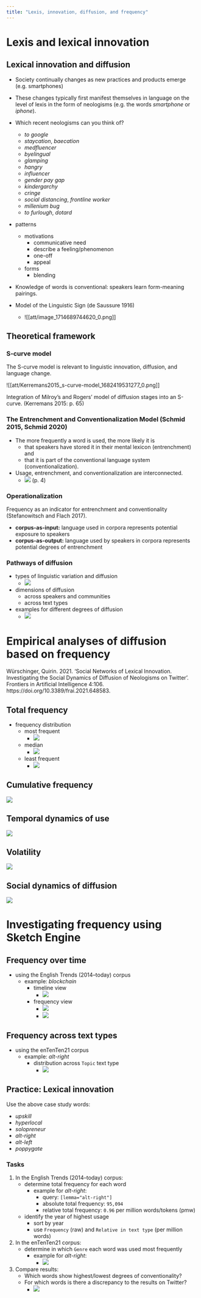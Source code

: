 ```yaml
---
title: "Lexis, innovation, diffusion, and frequency"
---
```


# Lexis and lexical innovation

## Lexical innovation and diffusion

- Society continually changes as new practices and products emerge (e.g. smartphones)
- These changes typically first manifest themselves in language on the level of lexis in the form of neologisms (e.g. the words *smartphone* or *iphone*).

- Which recent neologisms can you think of?
	- *to google*
	- *staycation*, *baecation* 
	- *medfluencer* 
	- *byelingual* 
	- *glamping* 
	- *hangry* 
	- *influencer* 
	- *gender pay gap* 
	- *kindergarchy* 
	- *cringe*
	- *social distancing*, *frontline worker*   
	- *millenium bug*
	- *to furlough*, *dotard*   
- patterns
	- motivations
		- communicative need
		- describe a feeling/phenomenon
		- one-off
		- appeal
	- forms
		- blending

- Knowledge of words is conventional: speakers learn form-meaning pairings.

- Model of the Linguistic Sign (de Saussure 1916)
	- ![[att/image_1714689744620_0.png]]

## Theoretical framework

### S-curve model

The S-curve model is relevant to linguistic innovation, diffusion, and language change.

![[att/Kerremans2015_s-curve-model_1682419531277_0.png]]

Integration of Milroy's and Rogers' model of diffusion stages into an S-curve. (Kerremans 2015: p. 65)

### The Entrenchment and Conventionalization Model (Schmid 2015, Schmid 2020)

- The more frequently a word is used, the more likely it is
	- that speakers have stored it in their mental lexicon (entrenchment) and
	- that it is part of the conventional language system (conventionalization).

- Usage, entrenchment, and conventionalization are interconnected.
	- ![](att/image_1682419412486_0.png)
        (p. 4)

### Operationalization

Frequency as an indicator for entrenchment and conventionality (Stefanowitsch and Flach 2017).

- **corpus-as-input:** language used in corpora represents potential exposure to speakers
- **corpus-as-output:** language used by speakers in corpora represents potential degrees of entrenchment

### Pathways of diffusion

- types of linguistic variation and diffusion
    - ![](att/image_1683027250792_0.png)

- dimensions of diffusion
    - across speakers and communities
    - across text types

- examples for different degrees of diffusion
    - ![](att/image_1683026241397_0.png)

# Empirical analyses of diffusion based on frequency

Würschinger, Quirin. 2021. 'Social Networks of Lexical Innovation. Investigating the Social Dynamics of Diffusion of Neologisms on Twitter'. Frontiers in Artificial Intelligence 4:106. https://doi.org/10.3389/frai.2021.648583.

## Total frequency

- frequency distribution
    - most frequent
        - ![](att/image_1683026504246_0.png)
    - median
        - ![](att/image_1683026540022_0.png)
    - least frequent
        - ![](att/image_1683026561436_0.png)

## Cumulative frequency

![](att/Pasted-image-20250515085146.png)

## Temporal dynamics of use

![](att/Pasted-image-20250515085249.png)

## Volatility

![](att/Pasted-image-20250515085407.png)

## Social dynamics of diffusion

![](att/Pasted-image-20250515085520.png)

# Investigating frequency using Sketch Engine

## Frequency over time

- using the English Trends (2014–today) corpus
    - example: *blockchain*
        - timeline view
            - ![](att/image_1714690450446_0.png)
        - frequency view
            - ![](att/image_1714692577767_0.png)
            - ![](att/image_1714692620762_0.png)

## Frequency across text types

- using the enTenTen21 corpus
    - example: *alt-right*
        - distribution across `Topic` text type
            - ![](att/image_1714692509156_0.png)

## Practice: Lexical innovation

Use the above case study words:

- *upskill*
- *hyperlocal*
- *solopreneur*
- *alt-right*
- *alt-left*
- *poppygate*

### Tasks

1. In the English Trends (2014–today) corpus:
    - determine total frequency for each word
        - example for *alt-right*:
            - query: `[lemma="alt-right"]`
            - absolute total frequency: `95,094`
            - relative total frequency: `0.96` per million words/tokens (pmw)
    - identify the year of highest usage
        - sort by year
        - use `Frequency` (raw) and `Relative in text type` (per million words)

2. In the enTenTen21 corpus:
    - determine in which `Genre` each word was used most frequently
        - example for *alt-right*:
            - ![](att/image_1683623788788_0.png)

3. Compare results:
    - Which words show highest/lowest degrees of conventionality?
    - For which words is there a discrepancy to the results on Twitter?
        - ![](att/image_1683026579868_0.png)